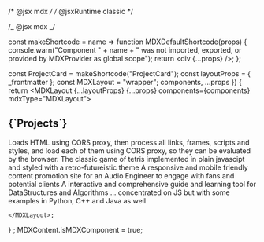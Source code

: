 /* @jsx mdx */
/* @jsxRuntime classic */

/_ @jsx mdx _/


const makeShortcode = name => function MDXDefaultShortcode(props) {
console.warn("Component " + name + " was not imported, exported, or provided by MDXProvider as global scope");
return <div {...props} />;
};

const ProjectCard = makeShortcode("ProjectCard");
const layoutProps = {
\_frontmatter
};
const MDXLayout = "wrapper";
components,
...props
}) {
return <MDXLayout {...layoutProps} {...props} components={components} mdxType="MDXLayout">
<h2>{`Projects`}</h2>
<ProjectCard title="Git Html Preview Tool" link="https://githtmlpreview.netlify.app/" bg="linear-gradient(to right, #D4145A 0%, #FBB03B 100%)" mdxType="ProjectCard">
Loads HTML using CORS proxy, then process all links, frames, scripts and
styles, and load each of them using CORS proxy, so they can be evaluated by
the browser.
</ProjectCard>
<ProjectCard title="TetrisJS" link="https://tetris42.netlify.app/" bg="linear-gradient(to right, #662D8C 0%, #ED1E79 100%)" mdxType="ProjectCard">
The classic game of tetris implemented in plain javascipt and styled with a
retro-futureistic theme
</ProjectCard>
<ProjectCard title="Mihir Beg Music" link="https://mihirbegmusic.netlify.app/" bg="linear-gradient(to right, #009245 0%, #FCEE21 100%)" mdxType="ProjectCard">
A responsive and mobile friendly content promotion site for an Audio Engineer
to engage with fans and potential clients
</ProjectCard>
<ProjectCard title="Data Structures & Algorithms Interactive Learning Site" link="https://trusting-dijkstra-4d3b17.netlify.app/" bg="linear-gradient(to right, #D585FF 0%, #00FFEE 100%)" mdxType="ProjectCard">
A interactive and comprehensive guide and learning tool for DataStructures and Algorithms ... concentrated on JS but with some examples in Python, C++ and Java as well
</ProjectCard>

    </MDXLayout>;

}
;
MDXContent.isMDXComponent = true;
